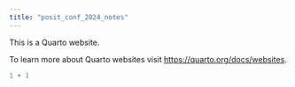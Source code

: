 ```yaml
---
title: "posit_conf_2024_notes"
---
```


This is a Quarto website.

To learn more about Quarto websites visit <https://quarto.org/docs/websites>.

```r
1 + 1
```
